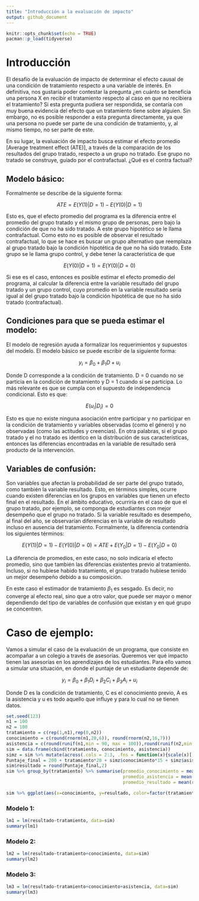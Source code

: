 ```yaml
---
title: "Introducción a la evaluación de impacto"
output: github_document
---
```


```r
knitr::opts_chunk$set(echo = TRUE)
pacman::p_load(tidyverse)
```

# Introducción

El desafío de la evaluación de impacto de determinar el efecto causal de una condición de tratamiento respecto a una variable de interés. En definitiva, nos gustaría poder contestar la pregunta ¿en cuánto se beneficia una persona X en recibir el tratamiento respecto al caso en que no recibiera el tratamiento? Si esta pregunta pudiera ser respondida, se contaría con muy buena evidencia del efecto que un tratamiento tiene sobre alguien. Sin embargo, no es posible responder a esta pregunta directamente, ya que una persona no puede ser parte de una condición de tratamiento, y, al mismo tiempo, no ser parte de este. 

En su lugar, la evaluación de impacto busca estimar el efecto promedio [Average treatment effect (ATE)], a través de la comparación de los resultados del grupo tratado, respecto a un grupo no tratado. Ese grupo no tratado se construye, guiado por el contrafactual. ¿Qué es el contra factual?

## Modelo básico:

Formalmente se describe de la siguiente forma:



$$ ATE = E(Y(1)|D=1) - E(Y(0)|D=1) $$

Esto es, que el efecto promedio del programa es la diferencia entre el promedio del grupo tratado y el mismo grupo de personas, pero bajo la condición de que no ha sido tratado. A este grupo hipotético se le llama contrafactual. Como esto no es posible de observar el resultado contrafactual, lo que se hace es buscar un grupo alternativo que reemplaza al grupo tratado bajo la condición hipotética de que no ha sido tratado. Este grupo se le llama grupo control, y debe tener la característica de que


$$ E(Y(0)|D=1) = E(Y(0)|D=0) $$

Si ese es el caso, entonces es posible estimar el efecto promedio del programa, al calcular la diferencia entre la variable resultado del grupo tratado y un grupo control, cuyo promedio en la variable resultado sería igual al del grupo tratado bajo la condición hipotética de que no ha sido tratado (contrafactual).


## Condiciones para que se pueda estimar el modelo:

El modelo de regresión ayuda a formalizar los requerimientos y supuestos del modelo. El modelo básico se puede escribir de la siguiente forma:



$$ y_i = \beta_0 + \beta_1D + u_i $$

Donde D corresponde a la condición de tratamiento.  D = 0  cuando no se particia en la condición de tratamiento y D = 1 cuando sí se participa. Lo más relevante es que se cumpla con el supuesto de independencia condicional. Esto es que:


$$ E(u_i|D_i) = 0 $$

Esto es que no existe ninguna asociación entre participar y no participar en la condición de tratamiento y variables observadas (como el género) y no observadas (como las actitudes y creencias). En otra palabras, si el grupo tratado y el no tratado es identico en la distribución de sus características, entonces las diferencias encontradas en la variable de resultado será producto de la intervención.


## Variables de confusión:


Son variables que afectan la probabilidad de ser parte del grupo tratado, como también la variable resultado. Esto, en términos simples, ocurre cuando existen diferencias en los grupos en variables que tienen un efecto final en el resultado. En el ámbito educativo, ocurriría en el caso de que el grupo tratado, por ejemplo, se componga de estudiantes con mejor desempeño que el grupo no tratado. Si la variable resultado es desempeño, al final del año, se observarían diferencias en la variable de resultado incluso en ausencia del tratamiento. Formalmente, la diferencia contendría los siguientes términos:


$$ E(Y(1)|D=1) - E(Y(0)|D=0) = ATE + E(Y_0|D=1) - E(Y_0|D=0) $$


La diferencia de promedios, en este caso, no solo indicaría el efecto promedio, sino que también las diferencias existentes previo al tratamiento. Incluso, si no hubiese habido tratamiento, el grupo tratado hubiese tenido un mejor desempeño debido a su composición.


En este caso el estimador de tratamiento $\beta_1$ es sesgado. Es decir, no converge al efecto real, sino que a otro valor, que puede ser mayor o menor dependiendo del tipo de variables de confusión que existan y en qué grupo se concentren.


# Caso de ejemplo:


Vamos a simular el caso de la evaluación de un programa, que consiste en acompañar a un colegio a través de asesorías. Queremos ver qué impacto tienen las asesorías en los aprendizajes de los estudiantes. Para ello vamos a simular una situación, en donde el puntaje de un estudiante depende de:

$$ y_i = \beta_0 + \beta_1D_i + \beta_2C_i + \beta_3A_i + u_i    $$

Donde D es la condición de tratamiento, C es el conocimiento previo, A es la asistencia y u es todo aquello que influye y para lo cual no se tienen datos.

 
```r
set.seed(123)
n1 = 100
n2 = 100
tratamiento = c(rep(1,n1),rep(0,n2))
conocimiento = c(round(rnorm(n1,20,6)), round(rnorm(n2,16,7)))
asistencia = c(round(runif(n1,min = 90, max = 100)),round(runif(n2,min = 83, max = 100)))
sim = data.frame(cbind(tratamiento, conocimiento, asistencia))
simz = sim %>% mutate(across(.cols = 2:3, .fns = function(x){scale(x)[,1]}))
Puntaje_final = 200 + tratamiento*20 + simz$conocimiento*15 + simz$asistencia*10 + rnorm(200,0,50)
sim$resultado = round(Puntaje_final,2)
sim %>% group_by(tratamiento) %>% summarise(promedio_conocimiento = mean(conocimiento),
                                            promedio_asistencia = mean(asistencia),
                                            promedio_resultado = mean(resultado))
```





```r
sim %>% ggplot(aes(x=conocimiento, y=resultado, color=factor(tratamiento))) + geom_point() + geom_smooth(method = "lm", se=F)
```


### Modelo 1:

```r
lm1 = lm(resultado~tratamiento, data=sim)
summary(lm1)
```

### Modelo 2:

```r
lm2 = lm(resultado~tratamiento+conocimiento, data=sim)
summary(lm2)
```

### Modelo 3:

```r
lm3 = lm(resultado~tratamiento+conocimiento+asistencia, data=sim)
summary(lm3)
```

